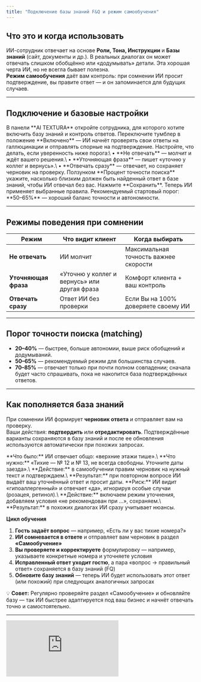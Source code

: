 ```yaml
---
title: "Подключение базы знаний F&Q и режим самообучения"
---
```


## Что это и когда использовать

ИИ-сотрудник отвечает на основе **Роли, Тона, Инструкции** и **Базы знаний** (сайт, документы и др.). В реальных диалогах он может отвечать слишком обобщённо или «додумывать» детали. Эта хорошая черта ИИ, но не всегла бывает полезна. \
**Режим самообучения** даёт вам контроль: при сомнении ИИ просит подтверждение, вы правите ответ — и он запоминается для будущих случаев.

---

## Подключение и базовые настройки

<Steps>
  <Step title="Откройте нужного ИИ-сотрудника">
    В панели **AI TEXTURA** откройте сотрудника, для которого хотите включить базу знаний и контроль ответов.
  </Step>
  <Step title="Перейдите к блоку «Самообучение / F.U. система»">
    Переключите тумблер в положение **Включено** — ИИ начнёт проверять свои ответы на галлюцинации и отправлять спорные на подтверждение.
  </Step>
  <Step title="Выберите поведение при сомнении">
    Настройте, что делать, если уверенность ниже порога:\
    • **Не отвечать** — молчит и ждёт вашего решения.\
    • **Уточняющая фраза** — пишет «уточню у коллег и вернусь».\
    • **Отвечать сразу** — отвечает, но сохраняет черновик на проверку.
  </Step>
  <Step title="Задайте порог точности поиска">
    Ползунком **Процент точности поиска** укажите, насколько близким должен быть найденный ответ в базе знаний, чтобы ИИ отвечал без вас.
  </Step>
  <Step title="Сохраните">
    Нажмите **Сохранить**. Теперь ИИ применяет выбранные правила.
  </Step>
</Steps>

<Tip>
  Рекомендуемый стартовый порог: **50–65%** — хороший баланс точности и автономности.
</Tip>

---

## Режимы поведения при сомнении

| Режим                | Что видит клиент                             | Когда выбирать                        |
| -------------------- | -------------------------------------------- | ------------------------------------- |
| **Не отвечать**      | ИИ молчит                                    | Максимальная точность важнее скорости |
| **Уточняющая фраза** | «Уточню у коллег и вернусь» или другая фраза | Комфорт клиента + ваш контроль        |
| **Отвечать сразу**   | Ответ ИИ без проверки                        | Если Вы на 100% доверяете своему ИИ   |

---

## Порог точности поиска (matching)

- **20–40%** — быстрее, больше автономии, выше риск обобщений и додумываний.
- **50–65%** — рекомендуемый режим для большинства случаев.
- **70–85%** — отвечает только при почти полном совпадении; сначала будет часто спрашивать, пока не накопится база подтверждённых ответов.

---

## Как пополняется база знаний

При сомнении ИИ формирует **черновик ответа** и отправляет вам на проверку.\
Ваши действия: **подтвердить** или **отредактировать**. Подтверждённые варианты сохраняются в базу знаний и после ее обновления используются автоматически при похожих запросах.

<Accordion title="Пример — Отель: «У вас есть тихие номера?»">
  **Что было:** ИИ отвечает общо: «верхние этажи тише».\
  **Что нужно:** «Тихие — № 12 и № 13, не всегда свободны. Уточните даты заезда».\
  **Действие:** в самообучении правим черновик на нужный текст и подтверждаем.\
  **Результат:** при повторном вопросе ИИ выдаёт ваш уточнённый ответ и просит даты.
</Accordion>

<Accordion title="Пример — Косметика: «Подойдёт крем для чувствительной кожи?»">
  **Риск:** ИИ видит «гипоаллергенный» и отвечает «да», игнорируя особые случаи (розацея, ретинол).\
  **Действие:** включаем режим уточнения, добавляем условия «не рекомендован при ...», сохраняем.\
  **Результат:** в похожих диалогах ИИ сразу учитывает нюансы.
</Accordion>

**Цикл обучения**

1. **Гость задаёт вопрос** — например, «Есть ли у вас тихие номера?»
2. **ИИ сомневается в ответе** и отправляет вам черновик в раздел **«Самообучение»**
3. **Вы проверяете и корректируете** формулировку — например, указываете конкретные номера и уточняете условия
4. **Исправленный ответ уходит гостю**, а пара «вопрос → правильный ответ» сохраняется в базу знаний (FQ)
5. **Обновите базу знаний** — теперь ИИ будет использовать этот ответ (или похожий) при следующих аналогичных запросах

💡 **Совет:** Регулярно проверяйте раздел «Самообучение» и обновляйте базу — так ИИ быстрее адаптируется под ваш бизнес и начнёт отвечать точно и самостоятельно.

---

<iframe src="https://www.youtube.com/embed/8gFkyoCXTGU" title="YouTube video player" frameborder="0" className="w-full aspect-video rounded-xl" allow="accelerometer; autoplay; clipboard-write; encrypted-media; gyroscope; picture-in-picture; web-share" allowfullscreen />